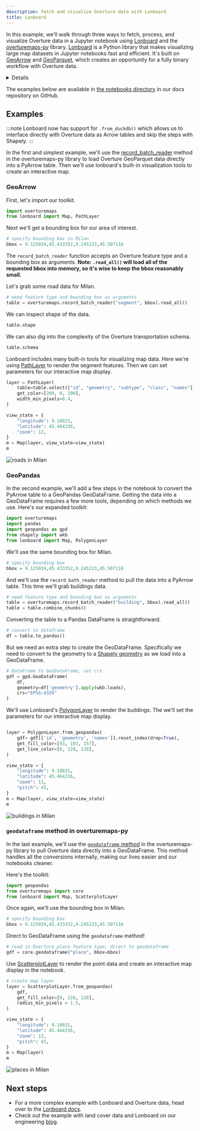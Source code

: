 ```yaml
---
description: fetch and visualize Overture data with Lonboard
title: Lonboard
---
```


In this example, we'll walk through three ways to fetch, process, and visualize Overture data in a Jupyter notebook using [Lonboard](https://developmentseed.org/lonboard/latest/) and the [overturemaps-py](https://github.com/OvertureMaps/overturemaps-py) library. [Lonboard](https://developmentseed.org/lonboard/latest/) is a Python library that makes visualizing large map datasets in Jupyter notebooks fast and efficient. It's built on [GeoArrow](https://geoarrow.org/) and [GeoParquet](https://arrow.apache.org/docs/python/index.html), which creates an opportunity for a fully binary workflow with Overture data.

<details>

    <summary>
    **Installation requirements**

    </summary>
To follow along with these examples, you should have [JupyterLab or Jupyter Notebook](https://jupyter.org/) running and the following dependencies installed:

- [Lonboard](https://developmentseed.org/lonboard/latest/#install)
- [overturemaps-py](https://github.com/OvertureMaps/overturemaps-py)
- [GeoPandas](https://geopandas.org/en/stable/index.html)
- [Pandas](https://pandas.pydata.org/)
- [Shapely](https://shapely.readthedocs.io/en/stable/)

</details>

The examples below are available in [the notebooks directory](//github.com/OvertureMaps/docs/tree/main/static/notebooks) in our docs repository on GitHub.

## Examples

:::note
Lonboard now has support for `.from_duckdb()` which allows us to interface directly with Overture data as Arrow tables and skip the steps with Shapely.
:::

In the first and simplest example, we'll use the [record_batch_reader](https://github.com/OvertureMaps/overturemaps-py/blob/e9632d4d2481a472a22dfd2d0a47ec9798ced9ef/overturemaps/core.py#L17) method in the overturemaps-py library to load Overture GeoParquet data directly into a PyArrow table. Then we'll use lonboard's built-in visualization tools to create an interactive map.

### GeoArrow

 First, let's import our toolkit.

```python
import overturemaps
from lonboard import Map, PathLayer
```

Next we'll get a bounding box for our area of interest.

```python
# specify bounding box in Milan
bbox = 9.125034,45.433352,9.245223,45.507116
```

The `record_batch_reader` function accepts an Overture feature type and a bounding box as arguments. **Note: `.read_all()` will load all of the requested bbox into memory, so it's wise to keep the bbox reasonably small.**

Let's grab some road data for Milan.

```python
# need feature type and bounding box as arguments
table = overturemaps.record_batch_reader("segment", bbox).read_all()
```

We can inspect shape of the data.

```python
table.shape
```

We can also dig into the complexity of the Overture transportation schema.

```python
table.schema
```

Lonboard includes many built-in tools for visualizing map data. Here we're using [PathLayer](https://developmentseed.org/lonboard/latest/api/layers/path-layer/) to render the segment features. Then we can set parameters for our interactive map display.

```python
layer = PathLayer(
    table=table.select(["id", "geometry", "subtype", "class", "names"]),
    get_color=[200, 0, 200],
    width_min_pixels=0.4,
)

view_state = {
    "longitude": 9.18831,
    "latitude": 45.464336,
    "zoom": 12,
}
m = Map(layer, view_state=view_state)
m
```

![roads in Milan](./assets/road-network-milan.png)

### GeoPandas

In the second example, we'll add a few steps in the notebook to convert the PyArrow table to a GeoPandas GeoDataFrame. Getting the data into a GeoDataFrame requires a few more tools, depending on which methods we use. Here's our expanded toolkit:

```python
import overturemaps
import pandas
import geopandas as gpd
from shapely import wkb
from lonboard import Map, PolygonLayer
```

We'll use the same bounding box for Milan.

``` python
# specify bounding box
bbox = 9.125034,45.433352,9.245223,45.507116
```

And we'll use the `record_bath_reader` method to pull the data into a PyArrow table. This time we'll grab buildings data.

``` python
# need feature type and bounding box as arguments
table = overturemaps.record_batch_reader("building", bbox).read_all()
table = table.combine_chunks()
```

Converting the table to a Pandas DataFrame is straightforward.

``` python
# convert to dataframe
df = table.to_pandas()
```

But we need an extra step to create the GeoDataFrame. Specifically we need to convert to the geometry to a [Shapely geometry](https://shapely.readthedocs.io/en/stable/geometry.html) as we load into a GeoDataFrame.

``` python
# DataFrame to GeoDataFrame, set crs
gdf = gpd.GeoDataFrame(
    df,
    geometry=df['geometry'].apply(wkb.loads),
    crs="EPSG:4326"
)
```

We'll use Lonboard's [PolygonLayer](https://developmentseed.org/lonboard/latest/api/layers/polygon-layer/) to render the buildings. The we'll set the parameters for our interactive map display.

``` python

layer = PolygonLayer.from_geopandas(
    gdf= gdf[['id', 'geometry', 'names']].reset_index(drop=True),
    get_fill_color=[93, 103, 157],
    get_line_color=[0, 128, 128],
)

view_state = {
    "longitude": 9.18831,
    "latitude": 45.464336,
    "zoom": 13,
    "pitch": 45,
}
m = Map(layer, view_state=view_state)
m
```

![buildings in Milan](./assets/buildings-milan.png)

### `geodataframe` method in overturemaps-py

In the last example, we'll use the [`geodataframe` method](https://github.com/OvertureMaps/overturemaps-py/blob/main/overturemaps/core.py#L51) in the overturemaps-py library to pull Overture data directly into a GeoDataFrame. This method handles all the conversions internally, making our lives easier and our notebooks cleaner.


Here's the toolkit:

```python
import geopandas
from overturemaps import core
from lonboard import Map, ScatterplotLayer
```

Once again, we'll use the bounding box in Milan.

```python
# specify bounding box
bbox = 9.125034,45.433352,9.245223,45.507116
```

Direct to GeoDataFrame using the `geodataframe` method!

```python
# read in Overture place feature type, direct to geodataframe
gdf = core.geodataframe("place", bbox=bbox)
```

Use [ScatterplotLayer](https://developmentseed.org/lonboard/latest/api/layers/scatterplot-layer/) to render the point data and create an interactive map display in the notebook.

```python
# create map layer
layer = ScatterplotLayer.from_geopandas(
    gdf,
    get_fill_color=[0, 128, 128],
    radius_min_pixels = 1.5,
)

view_state = {
    "longitude": 9.18831,
    "latitude": 45.464336,
    "zoom": 13,
    "pitch": 45,
}
m = Map(layer)
m
```

![places in Milan](./assets/places-milan.png)

## Next steps

- For a more complex example with Lonboard and Overture data, head over to the [Lonboard docs](https://developmentseed.org/lonboard/latest/examples/overture-maps/).
- Check out the example with land cover data and Lonboard on our engineering [blog](https://docs.overturemaps.org/blog/2024/05/16/land-cover/).
